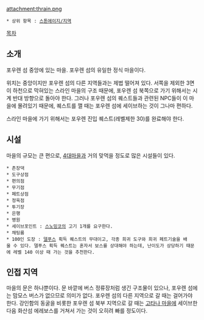 attachment:thrain.png

 * 상위 항목 : [[스톤에이지/지역]]

[[목차]]
== 소개 ==
포우렌 섬 중앙에 있는 마을. 포우렌 섬의 유일한 정식 마을이다.

위치는 중앙이지만 포우렌 섬의 다른 지역들과는 제법 떨어져 있다. 서쪽을 제외한 3면이 하천으로 막혀있는 스라인 마을의 구조 때문에, 포우렌 섬 북쪽으로 가기 위해서는 시계 반대 방향으로 돌아야 한다. 그러나 포우렌 섬의 퀘스트들과 관련된 NPC들이 이 마을에 몰려있기 때문에, 퀘스트를 깰 때는 포우렌 섬에 세이브하는 것이 그나마 편하다.

스라인 마을에 가기 위해서는 포우렌 진입 퀘스트(레벨제한 30)를 완료해야 한다.

== 시설 ==
마을의 규모는 큰 편으로, [[샴기르 마을|4]][[마리너스 어촌|대]][[쟈쟈 마을|마]][[카루타나 마을|을]]과 거의 맞먹을 정도로 많은 시설들이 있다.

 * 촌장댁
 * 도구상점
 * 편의점
 * 무기점
 * 페트상점
 * 정육점
 * 투기장
 * 은행
 * 병원
 * 세이브포인트 : [[스노밍코]]의 고기 1개를 요구한다.
 * 채팅룸
 * 100인 도장 : [[델푸스]] 획득 퀘스트의 무대이고, 각종 희귀 도구와 희귀 페트기술을 배울 수 있다. 델푸스 획득 퀘스트는 혼자서 보스를 상대해야 하는데, 난이도가 상당하기 때문에 레벨 140 이상 때 가는 것을 추천한다.

== 인접 지역 ==
마을의 문은 하나뿐이다. 문 바깥에 버스 정류장처럼 생긴 구조물이 있으나, 포우렌 섬에는 맘모스 버스가 없으므로 의미가 없다. 포우렌 섬의 다른 지역으로 갈 때는 걸어가야 한다. 강인함의 동굴을 비롯한 포우렌 섬 북부 지역으로 갈 때는 [[고타나 마을]]에 세이브한 다음 화산섬 에레보스를 거쳐서 가는 것이 오히려 빠를 정도이다.
